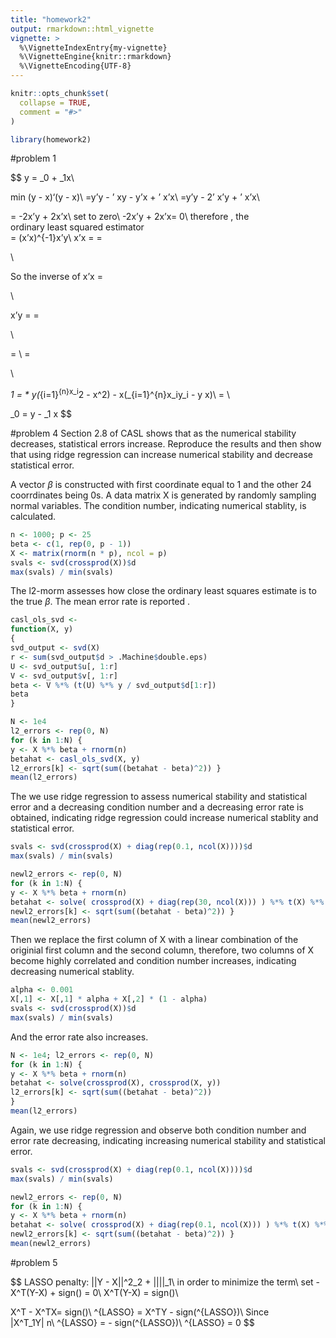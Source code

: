 ```yaml
---
title: "homework2"
output: rmarkdown::html_vignette
vignette: >
  %\VignetteIndexEntry{my-vignette}
  %\VignetteEngine{knitr::rmarkdown}
  %\VignetteEncoding{UTF-8}
---
```


```r
knitr::opts_chunk$set(
  collapse = TRUE,
  comment = "#>"
)
```

```r
library(homework2)
```

#problem 1

$$
y = \beta_0 + \beta_1x\\

min\ (y - \beta x)'(y - \beta x)\\
=y'y - \beta' xy - y'\beta x + \beta' x'x\beta\\
=y'y - 2\beta' x'y + \beta' x'x\beta\\

\frac{\partial f}{\partial \beta} = -2x'y + 2x'x\beta\\
set\ to\ zero\\
-2x'y + 2x'x\hat\beta = 0\\
therefore ,\ the ordinary\ least\ squared\ estimator\
\hat\beta = (x'x)^{-1}x'y\\
x'x = \begin{bmatrix} 
1&...&1 \\
x_1&...&x_n
\end{bmatrix}
\begin{bmatrix} 
1&x_1 \\
.&.\\
.&.\\
.&.\\
1&x_n
\end{bmatrix} 
= 
\begin{bmatrix} 
n&n\bar x\\
n\bar x&\sum_{i=1}^{n}x_i^2
\end{bmatrix}\\

So\ the\ inverse\ of\ x'x = \frac{1}{n\sum_{i=1}^{n}x_i^2 - n\bar x^2}
\begin{bmatrix} 
\sum_{i=1}^{n}x_i^2&-n\bar x\\
-n\bar x&n\\
\end{bmatrix}\\


x'y = \begin{bmatrix} 
1&...&1 \\
x_1&...&x_n
\end{bmatrix}
\begin{bmatrix} 
y_1 \\
.\\
.\\
.\\
y_n
\end{bmatrix}
= \begin{bmatrix} 
n \bar y \\
\sum_{i=1}^{n}x_iy_i
\end{bmatrix}\\

\hat \beta = \frac{1}{n\sum_{i=1}^{n}x_i^2 - n\bar x^2}
\begin{bmatrix} 
\sum_{i=1}^{n}x_i^2&-n\bar x\\
-n\bar x&n\\
\end{bmatrix}
\begin{bmatrix} 
n \bar y \\
\sum_{i=1}^{n}x_iy_i
\end{bmatrix}\\
= \frac{1}{\sum_{i=1}^{n}(x_i - \bar x)^2}
\begin{bmatrix} 
\bar y\sum_{i=1}^{n}x_i^2 - \bar x\sum_{i=1}^{n}x_iy_i\\
\sum_{i=1}^{n}x_iy_i-n \bar x\bar y
\end{bmatrix}\\

\hat \beta_1 = \frac{1}{\sum_{i=1}^{n}(x_i - \bar x)^2} * \bar y(\sum_{i=1}^{n}x_i^2 - \bar x^2) - \bar x(\sum_{i=1}^{n}x_iy_i - \bar y \bar x)\\
= \frac{\sum_{i=1}^{n}(x_i- \bar x)(y_i - \bar y)}{(\sum_{i=1}^{n}x_i - \bar x)^2}\\

\hat \beta_0 = y - \beta_1 \bar x
$$

#problem 4
Section 2.8 of CASL shows that as the numerical stability decreases, statistical errors increase. Reproduce
the results and then show that using ridge regression can increase numerical stability and decrease
statistical error.

A vector $\beta$ is constructed with first coordinate equal to 1 and the other 24 coorrdinates being 0s. A data matrix X is generated by randomly sampling normal variables. The condition number, indicating numerical stablity, is calculated.
```r
n <- 1000; p <- 25
beta <- c(1, rep(0, p - 1))
X <- matrix(rnorm(n * p), ncol = p)
svals <- svd(crossprod(X))$d
max(svals) / min(svals)
```

The l2-morm assesses how close the ordinary least squares estimate is to the true $\beta$. The mean error rate is reported .
```r

casl_ols_svd <-
function(X, y)
{
svd_output <- svd(X)
r <- sum(svd_output$d > .Machine$double.eps)
U <- svd_output$u[, 1:r]
V <- svd_output$v[, 1:r]
beta <- V %*% (t(U) %*% y / svd_output$d[1:r]) 
beta
}

N <- 1e4
l2_errors <- rep(0, N) 
for (k in 1:N) {
y <- X %*% beta + rnorm(n) 
betahat <- casl_ols_svd(X, y)
l2_errors[k] <- sqrt(sum((betahat - beta)^2)) }
mean(l2_errors)
```

The we use ridge regression to assess numerical stability and statistical error and a decreasing condition number and a decreasing error rate is obtained, indicating ridge regression could increase numerical stablity and statistical error.

```r
svals <- svd(crossprod(X) + diag(rep(0.1, ncol(X))))$d
max(svals) / min(svals)
```

```r

newl2_errors <- rep(0, N) 
for (k in 1:N) {
y <- X %*% beta + rnorm(n) 
betahat <- solve( crossprod(X) + diag(rep(30, ncol(X))) ) %*% t(X) %*% y
newl2_errors[k] <- sqrt(sum((betahat - beta)^2)) }
mean(newl2_errors)
```
Then we replace the first column of X with a linear combination of the originial first column and the second column, therefore, two columns of X become highly correlated and condition number increases, indicating decreasing numerical stablity.

```r
alpha <- 0.001
X[,1] <- X[,1] * alpha + X[,2] * (1 - alpha) 
svals <- svd(crossprod(X))$d
max(svals) / min(svals)
```

And the error rate also increases.
```r
N <- 1e4; l2_errors <- rep(0, N)
for (k in 1:N) {
y <- X %*% beta + rnorm(n)
betahat <- solve(crossprod(X), crossprod(X, y)) 
l2_errors[k] <- sqrt(sum((betahat - beta)^2))
} 
mean(l2_errors)
```

Again, we use ridge regression and observe both condition number and error rate decreasing, indicating increasing numerical stability and statistical error.
```r
svals <- svd(crossprod(X) + diag(rep(0.1, ncol(X))))$d
max(svals) / min(svals)
```
 
```r
newl2_errors <- rep(0, N) 
for (k in 1:N) {
y <- X %*% beta + rnorm(n) 
betahat <- solve( crossprod(X) + diag(rep(0.1, ncol(X))) ) %*% t(X) %*% y
newl2_errors[k] <- sqrt(sum((betahat - beta)^2)) }
mean(newl2_errors)
```

#problem 5

$$
LASSO\ penalty:\ \frac{1}{2n}||Y - X\beta||^2_2\ + \lambda||\beta||_1\\
in\ order\ to\ minimize\ the\ term\\
set\ -\frac{1}{n}X^T(Y-X\hat \beta) + \lambda sign(\hat \beta) = 0\\
\frac{1}{n}X^T(Y-X\hat \beta) = \lambda sign(\hat \beta)\\

\frac{1}{n}X^T - \frac{1}{n}X^TX\hat \beta = \lambda sign(\hat \beta)\\
\hat \beta^{LASSO} = \frac{1}{n}X^TY - \lambda sign(\hat \beta^{LASSO})\\
Since\
|X^T_1Y| \leq n\lambda\\
\hat \beta^{LASSO} = \lambda - \lambda sign(\hat \beta^{LASSO})\\
\hat \beta^{LASSO} = 0
$$
